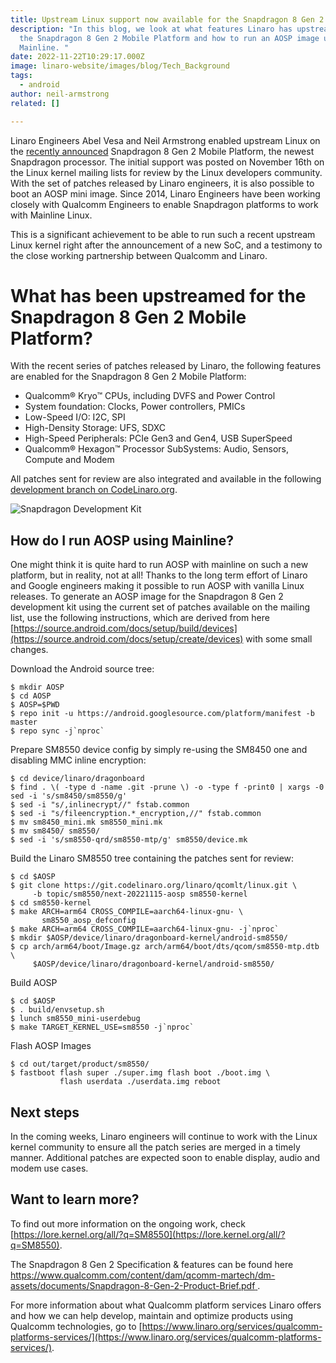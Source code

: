 ```yaml
---
title: Upstream Linux support now available for the Snapdragon 8 Gen 2 Mobile Platform
description: "In this blog, we look at what features Linaro has upstreamed for
  the Snapdragon 8 Gen 2 Mobile Platform and how to run an AOSP image using
  Mainline. "
date: 2022-11-22T10:29:17.000Z
image: linaro-website/images/blog/Tech_Background
tags:
  - android
author: neil-armstrong
related: []

---
```


Linaro Engineers Abel Vesa and Neil Armstrong enabled upstream Linux on the [recently announced](https://www.qualcomm.com/news/releases/2022/11/snapdragon-8-gen-2-defines-a-new-standard-for-premium-smartphone) Snapdragon 8 Gen 2 Mobile Platform, the newest Snapdragon processor. The initial support was posted on November 16th on the Linux kernel mailing lists for review by the Linux developers community. With the set of patches released by Linaro engineers, it is also possible to boot an AOSP mini image. Since 2014, Linaro Engineers have been working closely with Qualcomm Engineers to enable Snapdragon platforms to work with Mainline Linux.

This is a significant achievement to be able to run such a recent upstream Linux kernel right after the announcement of a new SoC, and a testimony to the close working partnership between Qualcomm and Linaro.

# What has been upstreamed for the Snapdragon 8 Gen 2 Mobile Platform?

With the recent series of patches released by Linaro, the following features are enabled for the Snapdragon 8 Gen 2 Mobile Platform:

* Qualcomm® Kryo™ CPUs, including DVFS and Power Control
* System foundation: Clocks, Power controllers, PMICs
* Low-Speed I/O: I2C, SPI
* High-Density Storage: UFS, SDXC
* High-Speed Peripherals: PCIe Gen3 and Gen4, USB SuperSpeed
* Qualcomm® Hexagon™ Processor SubSystems: Audio, Sensors, Compute and Modem

All patches sent for review are also integrated and available in the following [development branch on CodeLinaro.org](https://git.codelinaro.org/linaro/qcomlt/linux/-/tree/topic/sm8550/next-20221115-aosp).

![Snapdragon Development Kit](/linaro-website/images/blog/snapdragon-development-kit)

## How do I run AOSP using Mainline?

One might think it is quite hard to run AOSP with mainline on such a new platform, but in reality, not at all! Thanks to the long term effort of Linaro and Google engineers making it possible to run AOSP with vanilla Linux releases.
To generate an AOSP image for the Snapdragon 8 Gen 2 development kit using the current set of patches available on the mailing list, use the following instructions, which  are derived from here [https://source.android.com/docs/setup/build/devices](https://source.android.com/docs/setup/create/devices) with some small changes.

Download the Android source tree:

```
$ mkdir AOSP
$ cd AOSP
$ AOSP=$PWD
$ repo init -u https://android.googlesource.com/platform/manifest -b master
$ repo sync -j`nproc`
```

Prepare SM8550 device config by simply re-using the SM8450 one and disabling MMC inline encryption:

```
$ cd device/linaro/dragonboard
$ find . \( -type d -name .git -prune \) -o -type f -print0 | xargs -0 sed -i 's/sm8450/sm8550/g'
$ sed -i "s/,inlinecrypt//" fstab.common
$ sed -i "s/fileencryption.*_encryption,//" fstab.common
$ mv sm8450_mini.mk sm8550_mini.mk
$ mv sm8450/ sm8550/
$ sed -i 's/sm8550-qrd/sm8550-mtp/g' sm8550/device.mk
```

Build the Linaro SM8550 tree containing the patches sent for review:

```
$ cd $AOSP
$ git clone https://git.codelinaro.org/linaro/qcomlt/linux.git \
	 -b topic/sm8550/next-20221115-aosp sm8550-kernel
$ cd sm8550-kernel
$ make ARCH=arm64 CROSS_COMPILE=aarch64-linux-gnu- \
       sm8550_aosp_defconfig
$ make ARCH=arm64 CROSS_COMPILE=aarch64-linux-gnu- -j`nproc`
$ mkdir $AOSP/device/linaro/dragonboard-kernel/android-sm8550/
$ cp arch/arm64/boot/Image.gz arch/arm64/boot/dts/qcom/sm8550-mtp.dtb \
	 $AOSP/device/linaro/dragonboard-kernel/android-sm8550/
```

Build AOSP

```
$ cd $AOSP
$ . build/envsetup.sh
$ lunch sm8550_mini-userdebug
$ make TARGET_KERNEL_USE=sm8550 -j`nproc`
```

Flash AOSP Images

```
$ cd out/target/product/sm8550/
$ fastboot flash super ./super.img flash boot ./boot.img \ 
           flash userdata ./userdata.img reboot
```

## Next steps

In the coming weeks, Linaro engineers will continue to work with the Linux kernel community to ensure all the patch series are merged in a timely manner. Additional patches are expected soon to enable display, audio and modem use cases.

## Want to learn more?

To find out more information on the ongoing work, check  [https://lore.kernel.org/all/?q=SM8550](https://lore.kernel.org/all/?q=SM8550).

The Snapdragon 8 Gen 2 Specification & features can be found here [https://www.qualcomm.com/content/dam/qcomm-martech/dm-assets/documents/Snapdragon-8-Gen-2-Product-Brief.pdf ](https://www.qualcomm.com/content/dam/qcomm-martech/dm-assets/documents/Snapdragon-8-Gen-2-Product-Brief.pdf).

For more information about what Qualcomm platform services Linaro offers and how we can help develop, maintain and optimize products using Qualcomm technologies, go to [https://www.linaro.org/services/qualcomm-platforms-services/](https://www.linaro.org/services/qualcomm-platforms-services/).
